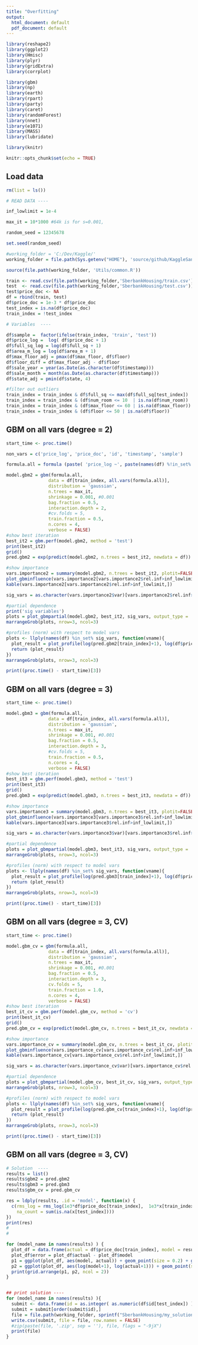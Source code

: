 ```yaml
---
title: "Overfitting"
output:
  html_document: default
  pdf_document: default
---
```


```r
library(reshape2)
library(ggplot2)
library(Hmisc)
library(plyr)
library(gridExtra)
library(corrplot)

library(gbm)
library(np)
library(earth) 
library(rpart)
library(party)
library(caret)
library(randomForest)
library(nnet)
library(e1071)
library(MASS)
library(lubridate)

library(knitr)

knitr::opts_chunk$set(echo = TRUE)
```

## Load data
```r
rm(list = ls())

# READ DATA ---- 

inf_lowlimit = 1e-4

max_it = 10*1000 #64k is for s=0.001, 

random_seed = 12345678

set.seed(random_seed)

#working_folder = 'C:/Dev/Kaggle/'
working_folder = file.path(Sys.getenv("HOME"), 'source/github/KaggleSandbox/')

source(file.path(working_folder, 'Utils/common.R'))

train <- read.csv(file.path(working_folder,'SberbankHousing/train.csv'))
test  <- read.csv(file.path(working_folder,'SberbankHousing/test.csv')) # 1459   80
test$price_doc <- NA
df = rbind(train, test)
df$price_doc = 1e-3 * df$price_doc
test_index = is.na(df$price_doc)
train_index = !test_index

# Variables  ---- 

df$sample =  factor(ifelse(train_index, 'train', 'test'))
df$price_log =  log( df$price_doc + 1)
df$full_sq_log = log(df$full_sq + 1)
df$area_m_log = log(df$area_m + 1)
df$max_floor_adj = pmax(df$max_floor, df$floor)
df$floor_diff = df$max_floor_adj - df$floor 
df$sale_year = year(as.Date(as.character(df$timestamp)))
df$sale_month = month(as.Date(as.character(df$timestamp)))
df$state_adj = pmin(df$state, 4)

#filter out outliers
train_index = train_index & df$full_sq <= max(df$full_sq[test_index])
train_index = train_index & (df$num_room <= 10  | is.na(df$num_room))
train_index = train_index & (df$max_floor <= 60 | is.na(df$max_floor))
train_index = train_index & (df$floor <= 50 | is.na(df$floor))


```

## GBM on all vars (degree = 2)
```r
start_time <- proc.time()

non_vars = c('price_log', 'price_doc', 'id', 'timestamp', 'sample')

formula.all = formula (paste( 'price_log ~', paste(names(df) %!in_set% c(non_vars), collapse = '+')) )

model.gbm2 = gbm(formula.all, 
                data = df[train_index, all.vars(formula.all)], 
                distribution = 'gaussian',
                n.trees = max_it,
                shrinkage = 0.001, #0.001
                bag.fraction = 0.5,
                interaction.depth = 2,
                #cv.folds = 5,
                train.fraction = 0.5,
                n.cores = 4,
                verbose = FALSE)
#show best iteration
best_it2 = gbm.perf(model.gbm2, method = 'test') 
print(best_it2)
grid()
pred.gbm2 = exp(predict(model.gbm2, n.trees = best_it2, newdata = df)) - 1.0

#show importance
vars.importance2 = summary(model.gbm2, n.trees = best_it2, plotit=FALSE) # influence
plot_gbminfluence(vars.importance2[vars.importance2$rel.inf>inf_lowlimit,])
kable(vars.importance2[vars.importance2$rel.inf>inf_lowlimit,])

sig_vars = as.character(vars.importance2$var)[vars.importance2$rel.inf>=.1]

#partial dependence
print('sig variables')
plots = plot_gbmpartial(model.gbm2, best_it2, sig_vars, output_type = 'link')
marrangeGrob(plots, nrow=3, ncol=3)

#profiles (norm) with respect to model vars
plots <- llply(names(df) %in_set% sig_vars, function(vname){
  plot_result = plot_profile(log(pred.gbm2[train_index]+1), log(df$price_doc[train_index]+1), df[train_index, vname], bucket_count = 10, min_obs = 10, error_band ='normal') + ggtitle(vname)
  return (plot_result)
})
marrangeGrob(plots, nrow=3, ncol=3)

print((proc.time() - start_time)[3])
```

## GBM on all vars (degree = 3)
```r
start_time <- proc.time()

model.gbm3 = gbm(formula.all, 
                data = df[train_index, all.vars(formula.all)], 
                distribution = 'gaussian',
                n.trees = max_it,
                shrinkage = 0.001, #0.001
                bag.fraction = 0.5,
                interaction.depth = 3,
                #cv.folds = 5,
                train.fraction = 0.5,
                n.cores = 4,
                verbose = FALSE)
#show best iteration
best_it3 = gbm.perf(model.gbm3, method = 'test') 
print(best_it3)
grid()
pred.gbm3 = exp(predict(model.gbm3, n.trees = best_it3, newdata = df)) - 1.0

#show importance
vars.importance3 = summary(model.gbm3, n.trees = best_it3, plotit=FALSE) # influence
plot_gbminfluence(vars.importance3[vars.importance3$rel.inf>inf_lowlimit,])
kable(vars.importance3[vars.importance3$rel.inf>inf_lowlimit,])

sig_vars = as.character(vars.importance3$var)[vars.importance3$rel.inf>=.1]

#partial dependence
plots = plot_gbmpartial(model.gbm3, best_it3, sig_vars, output_type = 'link')
marrangeGrob(plots, nrow=3, ncol=3)

#profiles (norm) with respect to model vars
plots <- llply(names(df) %in_set% sig_vars, function(vname){
  plot_result = plot_profile(log(pred.gbm3[train_index]+1), log(df$price_doc[train_index]+1), df[train_index, vname], bucket_count = 10, min_obs = 10, error_band ='normal') + ggtitle(vname)
  return (plot_result)
})
marrangeGrob(plots, nrow=3, ncol=3)

print((proc.time() - start_time)[3])
```

## GBM on all vars (degree = 3, CV)
```r
start_time <- proc.time()

model.gbm_cv = gbm(formula.all, 
                data = df[train_index, all.vars(formula.all)], 
                distribution = 'gaussian',
                n.trees = max_it,
                shrinkage = 0.001, #0.001
                bag.fraction = 0.5,
                interaction.depth = 3,
                cv.folds = 5,
                train.fraction = 1.0,
                n.cores = 4,
                verbose = FALSE)
#show best iteration
best_it_cv = gbm.perf(model.gbm_cv, method = 'cv') 
print(best_it_cv)
grid()
pred.gbm_cv = exp(predict(model.gbm_cv, n.trees = best_it_cv, newdata = df)) - 1.0

#show importance
vars.importance_cv = summary(model.gbm_cv, n.trees = best_it_cv, plotit=FALSE) # influence
plot_gbminfluence(vars.importance_cv[vars.importance_cv$rel.inf>inf_lowlimit,])
kable(vars.importance_cv[vars.importance_cv$rel.inf>inf_lowlimit,])

sig_vars = as.character(vars.importance_cv$var)[vars.importance_cv$rel.inf>=.1]

#partial dependence
plots = plot_gbmpartial(model.gbm_cv, best_it_cv, sig_vars, output_type = 'link')
marrangeGrob(plots, nrow=3, ncol=3)

#profiles (norm) with respect to model vars
plots <- llply(names(df) %in_set% sig_vars, function(vname){
  plot_result = plot_profile(log(pred.gbm_cv[train_index]+1), log(df$price_doc[train_index]+1), df[train_index, vname], bucket_count = 10, min_obs = 10, error_band ='normal') + ggtitle(vname)
  return (plot_result)
})
marrangeGrob(plots, nrow=3, ncol=3)

print((proc.time() - start_time)[3])
```

## GBM on all vars (degree = 3, CV)
```r

# Solution  ---- 
results = list()
results$gbm2 = pred.gbm2
results$gbm3 = pred.gbm3
results$gbm_cv = pred.gbm_cv

res = ldply(results, .id = 'model', function(x) {
  c(rms_log = rms_log(1e3*df$price_doc[train_index],  1e3*x[train_index]),
    na_count = sum(is.na(x[test_index])))
})
print(res)
#
#

for (model_name in names(results) ) {
  plot_df = data.frame(actual = df$price_doc[train_index], model = results[[model_name]][train_index])
  plot_df$error = plot_df$actual - plot_df$model
  p1 = ggplot(plot_df, aes(model, actual)) + geom_point(size = 0.2) + geom_smooth() + geom_abline(slope = 1, color = 'red')
  p2 = ggplot(plot_df, aes(log(model+1), log(actual+1))) + geom_point(size = 0.2) + geom_smooth() + geom_abline(slope = 1, color = 'red')
  print(grid.arrange(p1, p2, ncol = 2))
}


## print solution ---- 
for (model_name in names(results) ){
  submit <- data.frame(id = as.integer( as.numeric(df$id[test_index]) ), price_doc = 1e3*results[[model_name]][test_index])
  submit = submit[order(submit$id),]
  file = file.path(working_folder, sprintf("SberbankHousing/my_solution_fullfit_%s.csv", model_name))
  write.csv(submit, file = file, row.names = FALSE)
  #zip(paste(file, '.zip', sep = ''), file, flags = "-9jX")
  print(file)
}
```
